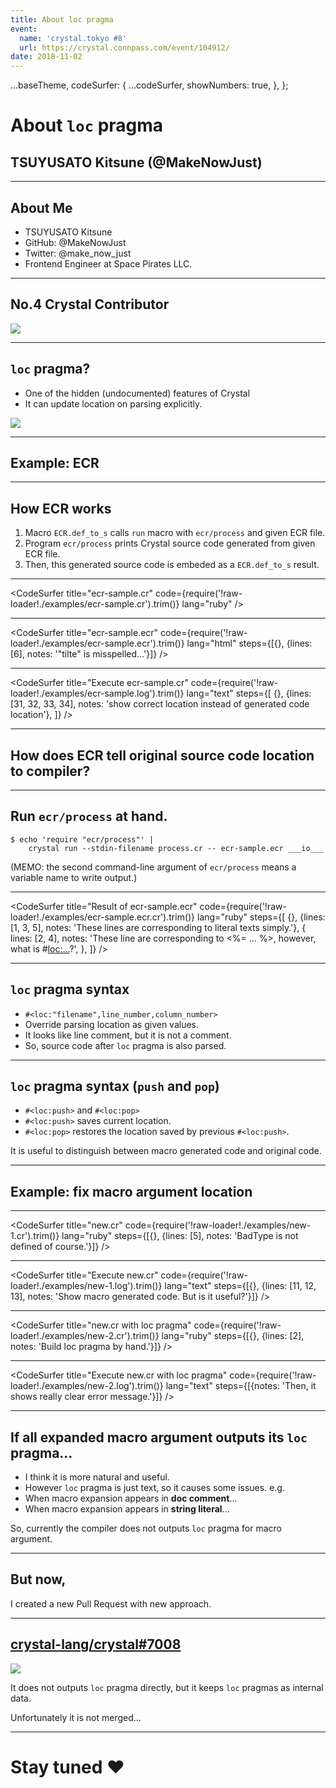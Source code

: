 ```yaml
---
title: About loc pragma
event:
  name: 'crystal.tokyo #8'
  url: https://crystal.connpass.com/event/104912/
date: 2018-11-02
---
```




  ...baseTheme,
  codeSurfer: {
    ...codeSurfer,
    showNumbers: true,
  },
};


# About `loc` pragma

## TSUYUSATO Kitsune (@MakeNowJust)

---

## About Me

- TSUYUSATO Kitsune
- GitHub: @MakeNowJust
- Twitter: @make_now_just
- Frontend Engineer at Space Pirates LLC.

---

## No.4 Crystal Contributor

<img src={contributorsImage} />

---

## `loc` pragma?

- One of the hidden (undocumented) features of Crystal
- It can update location on parsing explicitly.

<img src={searchLocPragmaImage} />

---

## Example: ECR

---

## How ECR works

1. Macro `ECR.def_to_s` calls `run` macro with `ecr/process` and given ECR file.
2. Program `ecr/process` prints Crystal source code generated from given ECR file.
3. Then, this generated source code is embeded as a `ECR.def_to_s` result.

---

<CodeSurfer
  title="ecr-sample.cr"
  code={require('!raw-loader!./examples/ecr-sample.cr').trim()}
  lang="ruby"
/>

---

<CodeSurfer
  title="ecr-sample.ecr"
  code={require('!raw-loader!./examples/ecr-sample.ecr').trim()}
  lang="html"
  steps={[{}, {lines: [6], notes: '"tilte" is misspelled...'}]}
/>

---

<CodeSurfer
  title="Execute ecr-sample.cr"
  code={require('!raw-loader!./examples/ecr-sample.log').trim()}
  lang="text"
  steps={[
    {},
    {lines: [31, 32, 33, 34], notes: 'show correct location instead of generated code location'},
  ]}
/>

---

## How does ECR tell original source code location to compiler?

---

## Run `ecr/process` at hand.

```
$ echo 'require "ecr/process"' |
    crystal run --stdin-filename process.cr -- ecr-sample.ecr ___io___
```

(MEMO: the second command-line argument of `ecr/process` means a variable name to write output.)

---

<CodeSurfer
  title="Result of ecr-sample.ecr"
  code={require('!raw-loader!./examples/ecr-sample.ecr.cr').trim()}
  lang="ruby"
  steps={[
    {},
    {lines: [1, 3, 5], notes: 'These lines are corresponding to literal texts simply.'},
    {
      lines: [2, 4],
      notes: 'These line are corresponding to <%= ... %>, however, what is #<loc:...>?',
    },
  ]}
/>

---

## `loc` pragma syntax

- `#<loc:"filename",line_number,column_number>`
- Override parsing location as given values.
- It looks like line comment, but it is not a comment.
- So, source code after `loc` pragma is also parsed.

---

## `loc` pragma syntax (`push` and `pop`)

- `#<loc:push>` and `#<loc:pop>`
- `#<loc:push>` saves current location.
- `#<loc:pop>` restores the location saved by previous `#<loc:push>`.

It is useful to distinguish between macro generated code and original code.

---

## Example: fix macro argument location

---

<CodeSurfer
  title="new.cr"
  code={require('!raw-loader!./examples/new-1.cr').trim()}
  lang="ruby"
  steps={[{}, {lines: [5], notes: 'BadType is not defined of course.'}]}
/>

---

<CodeSurfer
  title="Execute new.cr"
  code={require('!raw-loader!./examples/new-1.log').trim()}
  lang="text"
  steps={[{}, {lines: [11, 12, 13], notes: 'Show macro generated code. But is it useful?'}]}
/>

---

<CodeSurfer
  title="new.cr with loc pragma"
  code={require('!raw-loader!./examples/new-2.cr').trim()}
  lang="ruby"
  steps={[{}, {lines: [2], notes: 'Build loc pragma by hand.'}]}
/>

---

<CodeSurfer
  title="Execute new.cr with loc pragma"
  code={require('!raw-loader!./examples/new-2.log').trim()}
  lang="text"
  steps={[{notes: 'Then, it shows really clear error message.'}]}
/>

---

## If all expanded macro argument outputs its `loc` pragma...

- I think it is more natural and useful.
- However `loc` pragma is just text, so it causes some issues. e.g.
- When macro expansion appears in **doc comment**...
- When macro expansion appears in **string literal**...

So, currently the compiler does not outputs `loc` pragma for macro argument.

---

## But now,

I created a new Pull Request with new approach.

---

## [crystal-lang/crystal#7008](https://github.com/crystal-lang/crystal/pull/7008)

<img src={pr7008Image} />

It does not outputs `loc` pragma directly, but it keeps `loc` pragmas as internal data.

Unfortunately it is not merged...

---

# Stay tuned :heart:
